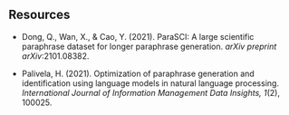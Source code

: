 ## Resources

- Dong, Q., Wan, X., & Cao, Y. (2021). ParaSCI: A large scientific paraphrase dataset for longer paraphrase generation.
*arXiv preprint arXiv*:2101.08382.

- Palivela, H. (2021). Optimization of paraphrase generation and identification using language models in natural language processing.
*International Journal of Information Management Data Insights, 1*(2), 100025.
